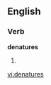 ==English==

===Verb===
'''denatures'''

# {{third-person singular of|[[denature]]}}

{{anagrams:en/adeenrstu}}
[[vi:denatures]]